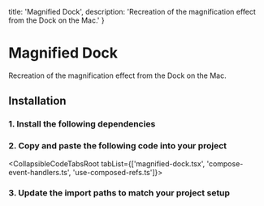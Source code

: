 
  title: 'Magnified Dock',
  description: 'Recreation of the magnification effect from the Dock on the Mac.'
}

# Magnified Dock

<Description>
Recreation of the magnification effect from the Dock on the Mac.
</Description>

<DemoContainer className={s.dockDemo}>
  <MagnifiedDockDemo />
</DemoContainer>

<DemoCodeBlock folder='magnified-dock' />

## Installation

### 1. Install the following dependencies

<CodeBlockCommand dependencies='motion' />

### 2. Copy and paste the following code into your project

<CollapsibleCodeTabsRoot tabList={['magnified-dock.tsx', 'compose-event-handlers.ts', 'use-composed-refs.ts']}>

  <CollapsibleCodeTabsPanel id='magnified-dock.tsx'>
    <FileSource path='/components/libary/magnified-dock.tsx' />
  </CollapsibleCodeTabsPanel>

  <CollapsibleCodeTabsPanel id='compose-event-handlers.ts'>
    <FileSource path='/lib/compose-event-handlers.ts' />
  </CollapsibleCodeTabsPanel>

  <CollapsibleCodeTabsPanel id='use-composed-refs.ts'>
    <FileSource path='/lib/hooks/use-composed-refs.ts' />
  </CollapsibleCodeTabsPanel>

</CollapsibleCodeTabsRoot>

### 3. Update the import paths to match your project setup
